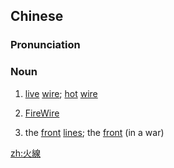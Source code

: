 {{also|火线}}
==Chinese==
{{zh-forms|s=火线}}

===Pronunciation===
{{zh-pron
|m=huǒxiàn
|c=fo2 sin3
|cat=n
}}

===Noun===
{{zh-noun}}

# [[live]] [[wire]]; [[hot]] [[wire]]
# {{lb|zh|computing}} [[w:FireWire|FireWire]]
# the [[front]] [[lines]]; the [[front]] (in a war)

[[zh:火線]]